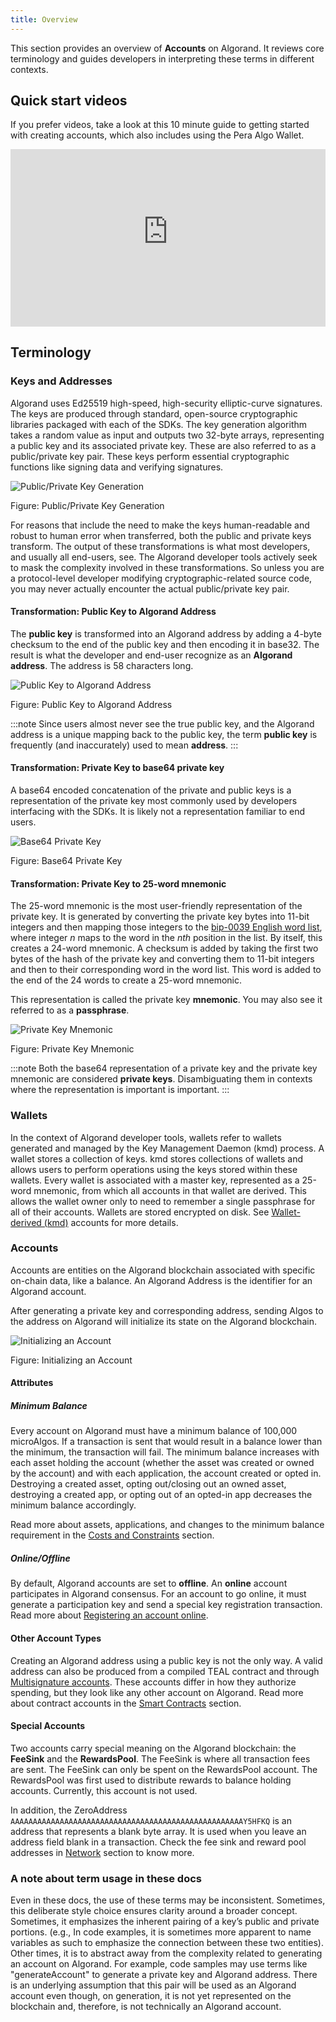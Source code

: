 ```yaml
---
title: Overview
---
```



This section provides an overview of **Accounts** on Algorand. It reviews core terminology and guides developers in interpreting these terms in different contexts.

## Quick start videos

If you prefer videos, take a look at this 10 minute guide to getting started with creating accounts, which also includes using the Pera Algo Wallet.

<iframe width="100%" style="aspect-ratio:16/9" src="https://www.youtube-nocookie.com/embed/TnpGO0P0BA0" title="YouTube video player" frameborder="0" allow="accelerometer; autoplay; clipboard-write; encrypted-media; gyroscope; picture-in-picture; web-share" allowfullscreen></iframe>


## Terminology

### Keys and Addresses

Algorand uses Ed25519 high-speed, high-security elliptic-curve signatures. The keys are produced through standard, open-source cryptographic libraries packaged with each of the SDKs. The key generation algorithm takes a random value as input and outputs two 32-byte arrays, representing a public key and its associated private key. These are also referred to as a public/private key pair. These keys perform essential cryptographic functions like signing data and verifying signatures.

<Image src={pubPrivKey} alt='Public/Private Key Generation' />

Figure: Public/Private Key Generation

For reasons that include the need to make the keys human-readable and robust to human error when transferred, both the public and private keys transform. The output of these transformations is what most developers, and usually all end-users, see. The Algorand developer tools actively seek to mask the complexity involved in these transformations. So unless you are a protocol-level developer modifying cryptographic-related source code, you may never actually encounter the actual public/private key pair.

#### Transformation: Public Key to Algorand Address

The **public key** is transformed into an Algorand address by adding a 4-byte checksum to the end of the public key and then encoding it in base32. The result is what the developer and end-user recognize as an **Algorand address**. The address is 58 characters long.

<Image src={pubKeyAlgorandAddr} alt='Public Key to Algorand Address' />

Figure: Public Key to Algorand Address

:::note
Since users almost never see the true public key, and the Algorand address is a unique mapping back to the public key, the term **public key** is frequently (and inaccurately) used to mean **address**.
:::

#### Transformation: Private Key to base64 private key

A base64 encoded concatenation of the private and public keys is a representation of the private key most commonly used by developers interfacing with the SDKs. It is likely not a representation familiar to end users.

<Image src={base64PrivateKey} alt='Base64 Private Key' />

Figure: Base64 Private Key

#### Transformation: Private Key to 25-word mnemonic

The 25-word mnemonic is the most user-friendly representation of the private key. It is generated by converting the private key bytes into 11-bit integers and then mapping those integers to the [bip-0039 English word list](https://raw.githubusercontent.com/bitcoin/bips/master/bip-0039/english.txt), where integer *n* maps to the word in the *nth* position in the list. By itself, this creates a 24-word mnemonic. A checksum is added by taking the first two bytes of the hash of the private key and converting them to 11-bit integers and then to their corresponding word in the word list. This word is added to the end of the 24 words to create a 25-word mnemonic.

This representation is called the private key **mnemonic**. You may also see it referred to as a **passphrase**.

<Image src={privKeyMnemonic} alt='Private Key Mnemonic' />

Figure: Private Key Mnemonic

:::note
Both the base64 representation of a private key and the private key mnemonic are considered **private keys**. Disambiguating them in contexts where the representation is important is important.
:::

### Wallets

In the context of Algorand developer tools, wallets refer to wallets generated and managed by the Key Management Daemon (kmd) process. A wallet stores a collection of keys. kmd stores collections of wallets and allows users to perform operations using the keys stored within these wallets. Every wallet is associated with a master key, represented as a 25-word mnemonic, from which all accounts in that wallet are derived. This allows the wallet owner only to need to remember a single passphrase for all of their accounts. Wallets are stored encrypted on disk. See [Wallet-derived (kmd)](/concepts/accounts/create#wallet-derived-kmd) accounts for more details.

### Accounts

Accounts are entities on the Algorand blockchain associated with specific on-chain data, like a balance. An Algorand Address is the identifier for an Algorand account.

After generating a private key and corresponding address, sending Algos to the address on Algorand will initialize its state on the Algorand blockchain.

<Image src={initAccount} alt='Initializing an Account' />

Figure: Initializing an Account

#### Attributes

##### Minimum Balance

Every account on Algorand must have a minimum balance of 100,000 microAlgos. If a transaction is sent that would result in a balance lower than the minimum, the transaction will fail. The minimum balance increases with each asset holding the account (whether the asset was created or owned by the account) and with each application, the account created or opted in. Destroying a created asset, opting out/closing out an owned asset, destroying a created app, or opting out of an opted-in app decreases the minimum balance accordingly.

Read more about assets, applications, and changes to the minimum balance requirement in the [Costs and Constraints](/concepts/smart-contracts/costs-constraints) section.

##### Online/Offline

By default, Algorand accounts are set to **offline**. An **online** account participates in Algorand consensus. For an account to go online, it must generate a participation key and send a special key registration transaction. Read more about [Registering an account online](/protocol/registration).

#### Other Account Types

Creating an Algorand address using a public key is not the only way. A valid address can also be produced from a compiled TEAL contract and through [Multisignature accounts](/concepts/accounts/multisig). These accounts differ in how they authorize spending, but they look like any other account on Algorand. Read more about contract accounts in the [Smart Contracts](/concepts/smart-contracts/apps/#application-account) section.

#### Special Accounts

Two accounts carry special meaning on the Algorand blockchain: the **FeeSink** and the **RewardsPool**. The FeeSink is where all transaction fees are sent. The FeeSink can only be spent on the RewardsPool account. The RewardsPool was first used to distribute rewards to balance holding accounts. Currently, this account is not used.

In addition, the ZeroAddress `AAAAAAAAAAAAAAAAAAAAAAAAAAAAAAAAAAAAAAAAAAAAAAAAAAAAY5HFKQ` is an address that represents a blank byte array. It is used when you leave an address field blank in a transaction.
Check the fee sink and reward pool addresses in [Network](/protocol/networks) section to know more.

### A note about term usage in these docs

Even in these docs, the use of these terms may be inconsistent. Sometimes, this deliberate style choice ensures clarity around a broader concept. Sometimes, it emphasizes the inherent pairing of a key’s public and private portions. (e.g., In code examples, it is sometimes more apparent to name variables as such to emphasize the connection between these two entities). Other times, it is to abstract away from the complexity related to generating an account on Algorand. For example, code samples may use terms like "generateAccount" to generate a private key and Algorand address. There is an underlying assumption that this pair will be used as an Algorand account even though, on generation, it is not yet represented on the blockchain and, therefore, is not technically an Algorand account.